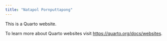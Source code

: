 ```yaml
---
title: "Natapol Pornputtapong"
---
```


This is a Quarto website.

To learn more about Quarto websites visit <https://quarto.org/docs/websites>.
